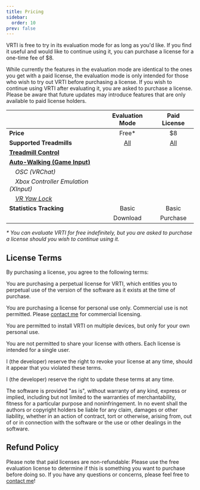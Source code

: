```yaml
---
title: Pricing
sidebar:
  order: 10
prev: false
---
```



VRTI is free to try in its evaluation mode for as long as you'd like.
If you find it useful and would like to continue using it, you can purchase a license for a one-time fee of $8.

While currently the features in the evaluation mode are identical to the ones you get with a paid license, the evaluation mode is only intended for those who wish to try out VRTI before purchasing a license.
If you wish to continue using VRTI after evaluating it, you are asked to purchase a license.
Please be aware that future updates may introduce features that are only available to paid license holders.

|                                                                                |                                                                    Evaluation Mode                                                                     |                                                                         Paid License                                                                          |
| :----------------------------------------------------------------------------- | :----------------------------------------------------------------------------------------------------------------------------------------------------: | :-----------------------------------------------------------------------------------------------------------------------------------------------------------: |
| **Price**                                                                      |                                                                         Free\*                                                                         |                                                                              $8                                                                               |
| **Supported Treadmills**                                                       |                                                          [All](/vrti/help/supported-devices)                                                           |                                                              [All](/vrti/help/supported-devices)                                                              |
| **[Treadmill Control](/vrti/getting-started/the-controls)**                    |                                                                   <TableCheckIcon />                                                                   |                                                                      <TableCheckIcon />                                                                       |
| **[Auto-Walking (Game Input)](/vrti/getting-started/the-controls/#auto-walk)** |                                                                   <TableCheckIcon />                                                                   |                                                                      <TableCheckIcon />                                                                       |
| _&emsp;OSC (VRChat)_                                                           |                                                                   <TableCheckIcon />                                                                   |                                                                      <TableCheckIcon />                                                                       |
| _&emsp;Xbox Controller Emulation (XInput)_                                     |                                                                   <TableCheckIcon />                                                                   |                                                                      <TableCheckIcon />                                                                       |
| _&emsp;[VR Yaw Lock](/vrti/getting-started/the-controls/#yaw-lock)_            |                                                                   <TableCheckIcon />                                                                   |                                                                      <TableCheckIcon />                                                                       |
| **Statistics Tracking**                                                        |                                                                         Basic                                                                          |                                                                             Basic                                                                             |
|                                                                                | <LinkButton variant="minimal" href="https://github.com/Raphiiko/VRTI-Releases/releases/latest" icon="external" variant="minimal">Download</LinkButton> | <LinkButton variant="minimal" href="https://store.raphii.co/buy/c525ef82-57ba-473b-8c79-e180e9ebb2b4" icon="external" variant="primary">Purchase</LinkButton> |

_\* You can evaluate VRTI for free indefinitely, but you are asked to purchase a license should you wish to continue using it._

## License Terms

By purchasing a license, you agree to the following terms:

You are purchasing a perpetual license for VRTI, which entitles you to perpetual use of the version of the software as it exists at the time of purchase.

You are purchasing a license for personal use only. Commercial use is not permitted. Please [contact me](/vrti/help/support) for commercial licensing.

You are permitted to install VRTI on multiple devices, but only for your own personal use.

You are not permitted to share your license with others. Each license is intended for a single user.

I (the developer) reserve the right to revoke your license at any time, should it appear that you violated these terms.

I (the developer) reserve the right to update these terms at any time.

The software is provided "as is", without warranty of any kind, express or implied, including but not limited to the warranties of merchantability, fitness for a particular purpose and noninfringement.
In no event shall the authors or copyright holders be liable for any claim, damages or other liability, whether in an action of contract, tort or otherwise, arising from, out of or in connection with the software or the use or other dealings in the software.

## Refund Policy

Please note that paid licenses are non-refundable: Please use the free evaluation license to determine if this is something you want to purchase before doing so.
If you have any questions or concerns, please feel free to [contact me](/vrti/help/support)!

